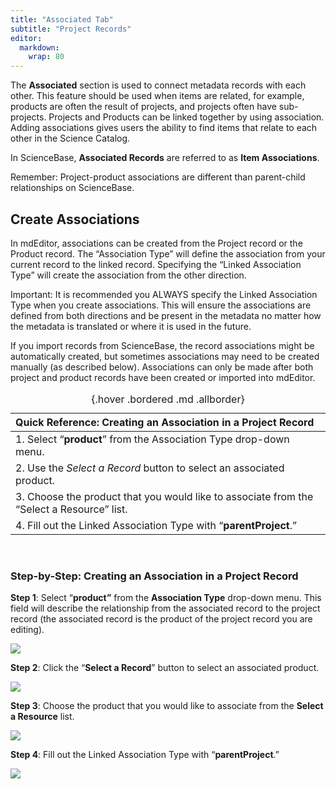 ```yaml
---
title: "Associated Tab"
subtitle: "Project Records"
editor: 
  markdown: 
    wrap: 80
---
```


The **Associated** section is used to connect metadata records with each other.
This feature should be used when items are related, for example, products are
often the result of projects, and projects often have sub-projects. Projects and
Products can be linked together by using association. Adding associations gives
users the ability to find items that relate to each other in the Science
Catalog.

:::{.callout-note} 
In ScienceBase, **Associated Records** are referred to as **Item Associations**.
:::

:::{.callout-note}
Remember: Project-product associations are different than parent-child
relationships on ScienceBase.
:::

## Create Associations

In mdEditor, associations can be created from the Project record or the Product
record. The "Association Type" will define the association from your current
record to the linked record. Specifying the "Linked Association Type" will
create the association from the other direction.

:::{.callout-note}
Important: It is recommended you ALWAYS specify the
Linked Association Type when you create associations. This will ensure the
associations are defined from both directions and be present in the metadata no
matter how the metadata is translated or where it is used in the future. 
:::

If you import records from ScienceBase, the record associations might be
automatically created, but sometimes associations may need to be created
manually (as described below). Associations can only be made after both project
and product records have been created or imported into mdEditor.

| Quick Reference: Creating an Association in a Project Record                               |
|:-------------------------------------------------------------------------------|
| 1\. Select "**product**" from the Association Type drop-down menu.                         |
| 2\. Use the *Select a Record* button to select an associated product.                      |
| 3\. Choose the product that you would like to associate from the "Select a Resource" list. |
| 4\. Fill out the Linked Association Type with "**parentProject**."                         |
: {.hover .bordered .md .allborder}   

<br/>

### Step-by-Step: Creating an Association in a Project Record

**Step 1**: Select "**product"** from the **Association Type** drop-down menu.
This field will describe the relationship from the associated record to the
project record (the associated record is the product of the project record you
are editing).

![](../../assets/product_association_lcc.png)

**Step 2**: Click the "**Select a Record**" button to select an associated
product.

![](../../assets/select_a_record_button.png)

**Step 3**: Choose the product that you would like to associate from the
**Select a Resource** list.

![](../../assets/select_a_resource_product_window.png)

**Step 4**: Fill out the Linked Association Type with "**parentProject**."

![](../../assets/project_association_linked_record.png)

